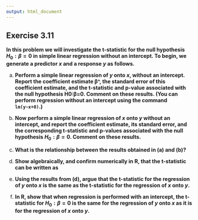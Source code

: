 ```yaml
---
output: html_document
---
```


## Exercise 3.11

__In this problem we will investigate the t-statistic for the null hypothesis $H_{0}:\beta=0$ in simple linear regression without an intercept. To begin, we generate a predictor $x$ and a response $y$ as follows.__

a. __Perform a simple linear regression of $y$ onto $x$, without an intercept. Report the coefficient estimate β^, the standard error of this coefficient estimate, and the t-statistic and p-value associated with the null hypothesis H0:β=0. Comment on these results. (You can perform regression without an intercept using the command `lm(y~x+0)`.)__

<!-- enter your solution here -->

b. __Now perform a simple linear regression of $x$ onto $y$ without an intercept, and report the coefficient estimate, its standard error, and the corresponding t-statistic and p-values associated with the null hypothesis $H_{0}:\beta=0$. Comment on these results.__

<!-- enter your solution here -->

c. __What is the relationship between the results obtained in (a) and (b)?__

<!-- enter your solution here -->

d. __Show algebraically, and confirm numerically in R, that the t-statistic can be written as__

<!-- enter your solution here -->

e. __Using the results from (d), argue that the t-statistic for the regression of $y$ onto $x$ is the same as the t-statistic for the regression of $x$ onto $y$.__

<!-- enter your solution here -->

f. __In R, show that when regression is performed with an intercept, the t-statistic for $H_{0}: \beta=0$ is the same for the regression of $y$ onto $x$ as it is for the regression of $x$ onto $y$.__

<!-- enter your solution here -->
